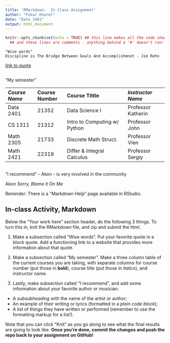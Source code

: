 ```yaml
---
title: 'RMarkdown:  In Class Assignment'
author: "Pukar Kharel"
date: "Data 2401"
output: html_document
---
```



```r
knitr::opts_chunk$set(echo = TRUE) ## this line makes all the code show! 
  ## and these lines are comments - anything behind a '#' doesn't run!
```
```
"Wise words" 
Discipline is The Bridge Between Goals And Accomplishmnet - Jim Rohn
```
[link to quote](https://jayodonnell.com/discipline-is-the-bridge-between-goals-and-accomplishment/)

##

"My semester"


*Course Name*    | **Course Number**  | Course Tittle                | *Instructor Name*    |
:-------------   | :-------------     | :--------------------------- | :-----------------
Data 2401        | 21352              | Data Science I               | Professor Katherin   |
CS 1311          | 21312              | Intro to Computing w/ Python | Professor John       |
Math 2305        | 21733              | Discrete Math Struct.        | Professor Vien       |
Math 2421        | 22319              | Differ & Integral Calculus   | Professor Sergiy     |

##

"I recommend" - Akon - is very involved in the community 

Akon
*Sorry, Blame it On Me*



Reminder: There is a "Markdown Help" page available in RStudio. 


## In-class Activity, Markdown

Below the "Your work here" section header, do the following 3 things. To turn this in, knit the RMarkdown file, and zip and submit the html.  

1. Make a subsection called "Wise words". Put your favorite quote in a block quote. Add a functioning link to a website that provides more information about that quote.

2. Make a subsection called "My semester". Make a three column table of the current courses you are taking, with separate columns for course number (put those in __bold__), course title (put those in _italics_), and instructor name.

3. Lastly, make subsection called "I recommend", and add some information about your favorite author or musician.

+ A _subsubheading_ with the name of the artist or author;    
+ An example of their writing or lyrics (formatted in a *plain code block*);   
+ A _list_ of things they have written or performed (remember to use the formatting markup for a list!).     


Note that you can click "Knit" as you go along to see what the final results are going to look like. **Once you're done, commit the changes and push the repo back to your assignment on GitHub!**
 
